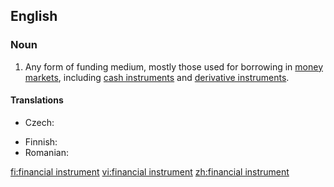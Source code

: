 ==English==
{{wikipedia}}
===Noun===
{{en-noun|head=[[financial]] [[instrument]]}}

# {{context|finance|lang=en}} Any form of funding medium, mostly those used for borrowing in [[money market]]s, including [[cash instrument]]s and [[derivative instrument]]s.

====Translations====
{{trans-top|instrument for borrowing}}
* Czech: {{t|cs|finanční nástroj|m}}
{{trans-mid}}
* Finnish: {{t+|fi|rahoitusinstrumentti}}
* Romanian: {{t|ro|instrument financiar|n}}
{{trans-bottom}}

[[fi:financial instrument]]
[[vi:financial instrument]]
[[zh:financial instrument]]